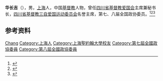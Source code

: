 '''华长吉'''（{{bd|1924年|}}），男，[[上海|上海]]人，中国[[基督教|基督教]]人物，曾任[[四川省基督教爱国会|四川省基督教爱国会]]主席兼秘书长，[[四川省基督教三自爱国运动委员会|四川省基督教三自爱国运动委员会]]名誉主席，第七、八届全国政协委员。<ref>{{Cite book|title=历届全国政协委员人名辞典|author=|publisher=中国国际广播出版社|year=1996|isbn=9787507813746|location=北京|pages=286}}</ref><ref>{{Cite book|title=中华人民共和国职官志|author=何虎生, 李耀东, 向常福主编|publisher=中国社会出版社|year=2003|isbn=9787800883934|location=北京|pages=}}</ref><ref>{{Cite book|title=四川百科全书|author=《四川百科全书》编纂委员会编|publisher=四川辞书出版社|year=1997|isbn=|location=成都|pages=}}</ref>

== 参考资料 ==
{{reflist}}

{{中国人物小作品}}

{{Authority control}}
{{DEFAULTSORT:Hua华}}
[[Category:华姓|Chang]]
[[Category:上海人|Category:上海人]]
[[Category:上海聖約翰大學校友|Category:上海聖約翰大學校友]]
[[Category:第七屆全國政協委員|Category:第七屆全國政協委員]]
[[Category:第八屆全國政協委員|Category:第八屆全國政協委員]]